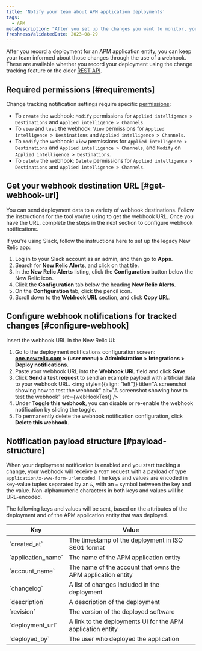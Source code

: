 ```yaml
---
title: 'Notify your team about APM application deployments'
tags:
  - APM
metaDescription: "After you set up the changes you want to monitor, you can use a webhook to notify your colleagues about the impacts of those changes."
freshnessValidatedDate: 2023-08-29
---
```



After you record a deployment for an APM application entity, you can keep your team informed about those changes through the use of a webhook. These are available whether you record your deployment using the change tracking feature or the older [REST API](/docs/apm/apm-ui-pages/events/record-deployments/#api-instructions).

## Required permissions [#requirements]

Change tracking notification settings require specific [permissions](/docs/accounts/accounts-billing/new-relic-one-user-management/user-permissions):

* To `create` the webhook: `Modify` permissions for `Applied intelligence > Destinations` and `Applied intelligence > Channels`. 
* To `view` and `test` the webhook: `View` permissions for `Applied intelligence > Destinations` and `Applied intelligence > Channels`. 
* To `modify` the webhook: `View` permissions for `Applied intelligence > Destinations` and `Applied intelligence > Channels`, and `Modify` on `Applied intelligence > Destinations`. 
* To `delete` the webhook: `Delete` permissions for `Applied intelligence > Destinations` and `Applied intelligence > Channels`. 

## Get your webhook destination URL [#get-webhook-url]

You can send deployment data to a variety of webhook destinations. Follow the instructions for the tool you're using to get the webhook URL. Once you have the URL, complete the steps in the next section to configure webhook notifications.

If you're using Slack, follow the instructions here to set up the legacy New Relic <InlinePopover type="alerts" /> app:

1. Log in to your Slack account as an admin, and then go to <DNT>**Apps**</DNT>.
1. Search for <DNT>**New Relic Alerts**</DNT>, and click on that tile.
1. In the <DNT>**New Relic Alerts**</DNT> listing, click the <DNT>**Configuration**</DNT> button below the New Relic icon.
1. Click the <DNT>**Configuration**</DNT> tab below the heading <DNT>**New Relic Alerts**</DNT>.
1. On the <DNT>**Configuration**</DNT> tab, click the pencil icon.
1. Scroll down to the <DNT>**Webhook URL**</DNT> section, and click <DNT>**Copy URL**</DNT>.

## Configure webhook notifications for tracked changes [#configure-webhook]

Insert the webhook URL in the New Relic UI:

1. Go to the deployment notifications configuration screen: <DNT>**[one.newrelic.com](https://one.newrelic.com/) > (user menu) > Administration > Integrations > Deploy notifications**</DNT>.
1. Paste your webhook URL into the <DNT>**Webhook URL**</DNT> field and click <DNT>**Save**</DNT>.
1. Click <DNT>**Send a test request**</DNT> to send an example payload with artificial data to your webhook URL.
    <img
      style={{align: "left"}}
      title="A screenshot showing how to test the webhook"
      alt="A screenshot showing how to test the webhook"
      src={webHookTest}
    />
1. Under <DNT>**Toggle this webhook**</DNT>, you can disable or re-enable the webhook notification by sliding the toggle.
1. To permanently delete the webhook notification configuration, click <DNT>**Delete this webhook**</DNT>.

## Notification payload structure [#payload-structure]

When your deployment notification is enabled and you start tracking a change, your webhook will receive a `POST` request with a payload of type `application/x-www-form-urlencoded`. The keys and values are encoded in key-value tuples separated by an `&`, with an `=` symbol between the key and the value. Non-alphanumeric characters in both keys and values will be URL-encoded.

The following keys and values will be sent, based on the attributes of the deployment and of the APM application entity that was deployed.

<table>
  <thead>
    <tr>
      <th>Key</th>
      <th>Value</th>
    </tr>
  </thead>
  <tbody>
    <tr>
      <td>`created_at`</td>
      <td>The timestamp of the deployment in ISO 8601 format</td>
    </tr>
    <tr>
      <td>`application_name`</td>
      <td>The name of the APM application entity</td>
    </tr>
    <tr>
      <td>`account_name`</td>
      <td>The name of the account that owns the APM application entity</td>
    </tr>
    <tr>
      <td>`changelog`</td>
      <td>A list of changes included in the deployment</td>
    </tr>
    <tr>
      <td>`description`</td>
      <td>A description of the deployment</td>
    </tr>
    <tr>
      <td>`revision`</td>
      <td>The version of the deployed software</td>
    </tr>
    <tr>
      <td>`deployment_url`</td>
      <td>A link to the deployments UI for the APM application entity</td>
    </tr>
    <tr>
      <td>`deployed_by`</td>
      <td>The user who deployed the application</td>
    </tr>
  </tbody>
</table>
